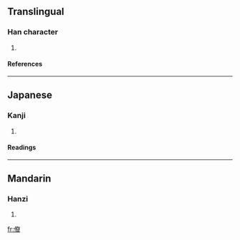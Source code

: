 ==Translingual==
===Han character===
{{Han char|rn=9|rad=人|as=10|sn=12|four=|canj=人大金山 (OKCU)}}
# {{defn|Han}}
====References====
{{Han ref|kx=0112.140|dkj=00934|dj=0239.310|hdz=10202.060|uh=5084|ud=20612}}
----
==Japanese==
===Kanji===
{{ja-kanji|grade=|rs=人10}}
# {{defn|Japanese}}
====Readings====
{{ja-readings|on=[[かつ]] (katsu), [[けち]] (kechi)|kun=[[すこやかなさま]] (sukoyakanasama)}}
----
==Mandarin==
===Hanzi===
{{cmn-hanzi|pin=[[xiā]] (xia1)|wg=hsia<sup>1</sup>}}
# {{defn|Mandarin}}

[[fr:傄]]